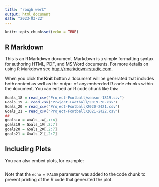```yaml
---
title: "rough werk"
output: html_document
date: "2023-03-22"
---
```


```r
knitr::opts_chunk$set(echo = TRUE)
```

## R Markdown

This is an R Markdown document. Markdown is a simple formatting syntax for authoring HTML, PDF, and MS Word documents. For more details on using R Markdown see <http://rmarkdown.rstudio.com>.

When you click the **Knit** button a document will be generated that includes both content as well as the output of any embedded R code chunks within the document. You can embed an R code chunk like this:

```r
Goals_18 = read_csv("Project-Football/season-1819.csv")
Goals_19 <- read_csv("Project-Football/2019-20.csv")
Goals_20 = read_csv("Project-Football/2020-2021.csv")
Goals_21 = read_csv("Project-Football/2021-2022.csv")
##
goals18 = Goals_18[,1:6]
goals19 = Goals_19[,2:7]
goals20 = Goals_20[,2:7]
goals21 = Goals_21[,2:7]

```

## Including Plots

You can also embed plots, for example:

```r

```

Note that the `echo = FALSE` parameter was added to the code chunk to prevent printing of the R code that generated the plot.
